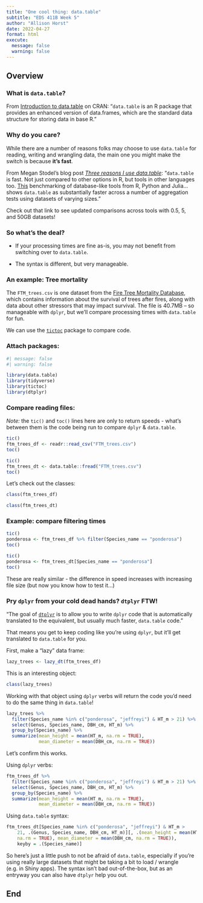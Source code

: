 ```yaml
---
title: "One cool thing: data.table"
subtitle: "EDS 411B Week 5"
author: "Allison Horst"
date: 2022-04-27
format: html
execute:
  message: false
  warning: false
---
```


## Overview

### What is `data.table`? 

From [Introduction to data.table](https://cran.r-project.org/web/packages/data.table/vignettes/datatable-intro.html) on CRAN: "`data.table` is an R package that provides an enhanced version of data.frames, which are the standard data structure for storing data in base R."

### Why do you care? 

While there are a number of reasons folks may choose to use `data.table` for reading, writing and wrangling data, the main one you might make the switch is because **it's fast**. 

From Megan Stodel's blog post [*Three reasons I use data.table*](https://www.meganstodel.com/posts/data-table/): "`data.table` is fast. Not just compared to other options in R, but tools in other languages too. [This](https://h2oai.github.io/db-benchmark/) benchmarking of database-like tools from R, Python and Julia...shows `data.table` as substantially faster across a number of aggregation tests using datasets of varying sizes." 

Check out that link to see updated comparisons across tools with 0.5, 5, and 50GB datasets!

### So what's the deal? 

- If your processing times are fine as-is, you may not benefit from switching over to `data.table`.

- The syntax is different, but very manageable. 

### An example: Tree mortality

The `FTM_trees.csv` is one dataset from the [Fire Tree Mortality Database](https://www.fs.usda.gov/treesearch/pubs/60342), which contains information about the survival of trees after fires, along with data about other stressors that may impact survival. The file is 40.7MB -- so manageable with `dplyr`, but we'll compare processing times with `data.table` for fun. 

We can use the [`tictoc`](https://cran.r-project.org/web/packages/tictoc/index.html) package to compare code.

### Attach packages: 

```r
#| message: false
#| warning: false

library(data.table)
library(tidyverse)
library(tictoc)
library(dtplyr)
```

### Compare reading files: 

*Note:* the `tic()` and `toc()` lines here are only to return speeds - what's between them is the code being run to compare `dplyr` & `data.table`.
 
```r
tic()
ftm_trees_df <- readr::read_csv("FTM_trees.csv")
toc()       
```

```r
tic()
ftm_trees_dt <- data.table::fread("FTM_trees.csv")
toc()
```

Let's check out the classes:
```r
class(ftm_trees_df)

class(ftm_trees_dt)
```

### Example: compare filtering times

```r
tic()
ponderosa <- ftm_trees_df %>% filter(Species_name == "ponderosa")
toc()
```

```r
tic()
ponderosa <- ftm_trees_dt[Species_name == "ponderosa"]
toc()
```

These are really similar - the difference in speed increases with increasing file size (but now you know how to test it...)

### Pry `dplyr` from your cold dead hands? `dtplyr` FTW!

"The goal of [`dtplyr`](https://dtplyr.tidyverse.org/) is to allow you to write `dplyr` code that is automatically translated to the equivalent, but usually much faster, `data.table` code."

That means you get to keep coding like you're using `dplyr`, but it'll get translated to `data.table` for you. 

First, make a "lazy" data frame: 

```r
lazy_trees <- lazy_dt(ftm_trees_df)
```

This is an interesting object: 

```r
class(lazy_trees)
```

Working with that object using `dplyr` verbs will return the code you'd need to do the same thing in `data.table`! 

```r
lazy_trees %>% 
  filter(Species_name %in% c("ponderosa", "jeffreyi") & HT_m > 21) %>% 
  select(Genus, Species_name, DBH_cm, HT_m) %>% 
  group_by(Species_name) %>% 
  summarize(mean_height = mean(HT_m, na.rm = TRUE),
            mean_diameter = mean(DBH_cm, na.rm = TRUE))
```

Let's confirm this works.

Using `dplyr` verbs: 

```r
ftm_trees_df %>% 
  filter(Species_name %in% c("ponderosa", "jeffreyi") & HT_m > 21) %>% 
  select(Genus, Species_name, DBH_cm, HT_m) %>% 
  group_by(Species_name) %>% 
  summarize(mean_height = mean(HT_m, na.rm = TRUE),
            mean_diameter = mean(DBH_cm, na.rm = TRUE))
```

Using `data.table` syntax: 

```r
ftm_trees_dt[Species_name %in% c("ponderosa", "jeffreyi") & HT_m > 
    21, .(Genus, Species_name, DBH_cm, HT_m)][, .(mean_height = mean(HT_m, 
    na.rm = TRUE), mean_diameter = mean(DBH_cm, na.rm = TRUE)), 
    keyby = .(Species_name)]
```

So here's just a little push to not be afraid of `data.table`, especially if you're using really large datasets that might be taking a bit to load / wrangle (e.g. in Shiny apps). The syntax isn't bad out-of-the-box, but as an entryway you can also have `dtplyr` help you out. 

## End

